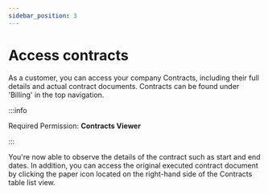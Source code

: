 ```yaml
---
sidebar_position: 3
---
```


# Access contracts

As a customer, you can access your company Contracts, including their full details and actual contract documents. Contracts can be found under 'Billing' in the top navigation.

:::info

Required Permission: **Contracts Viewer**

:::

You're now able to observe the details of the contract such as start and end dates. In addition, you can access the original executed contract document by clicking the paper icon located on the right-hand side of the Contracts table list view.
